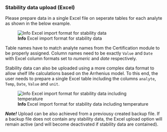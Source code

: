 ### Stability data upload (Excel)

Please prepare data in a single Excel file on seperate tables for each analyte as shown 
in the below example.

![**Info** Excel import format for stability data](fig/S_Modul_Import.png)

Table names have to match analyte names from the Certification module to be properly assigned. 
Column names need to be exactly `Value` and `Date` with Excel column formats set to 
*numeric* and *date* respectively.

Stability data can also be uploaded using a more complex data format to allow shelf life 
calculations based on the Arrhenius model. To this end, the user needs to prepare a single 
Excel table including the columns `analyte`, `Temp`, `Date`, `Value` and `unit`.

![**Info** Excel import format for stability data including temperature](fig/S_Modul_Import_Arrhenius.png)

***Note!***
Upload can be also achieved from a previousy created backup file. If a backup file does not 
contain any stability data, the Excel upload option will remain active (and will become 
deactivated if stability data are contained).

